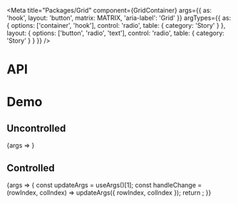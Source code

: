 
<Meta
  title="Packages/Grid"
  component={GridContainer}
  args={{ as: 'hook', layout: 'button', matrix: MATRIX, 'aria-label': 'Grid' }}
  argTypes={{
    as: { options: ['container', 'hook'], control: 'radio', table: { category: 'Story' } },
    layout: { options: ['button', 'radio', 'text'], control: 'radio', table: { category: 'Story' } }
  }}
/>

# API

<ArgsTable />

# Demo

## Uncontrolled

<Canvas>
  <Story
    name="Uncontrolled"
    argTypes={{
      colIndex: { control: false },
      rowIndex: { control: false }
    }}
  >
    {args => <GridStory {...args} />}
  </Story>
</Canvas>

## Controlled

<Canvas>
  <Story
    name="Controlled"
    argTypes={{
      defaultColIndex: { control: false },
      defaultRowIndex: { control: false }
    }}
  >
    {args => {
      const updateArgs = useArgs()[1];
      const handleChange = (rowIndex, colIndex) => updateArgs({ rowIndex, colIndex });
      return <GridStory {...args} onChange={handleChange} />;
    }}
  </Story>
</Canvas>
